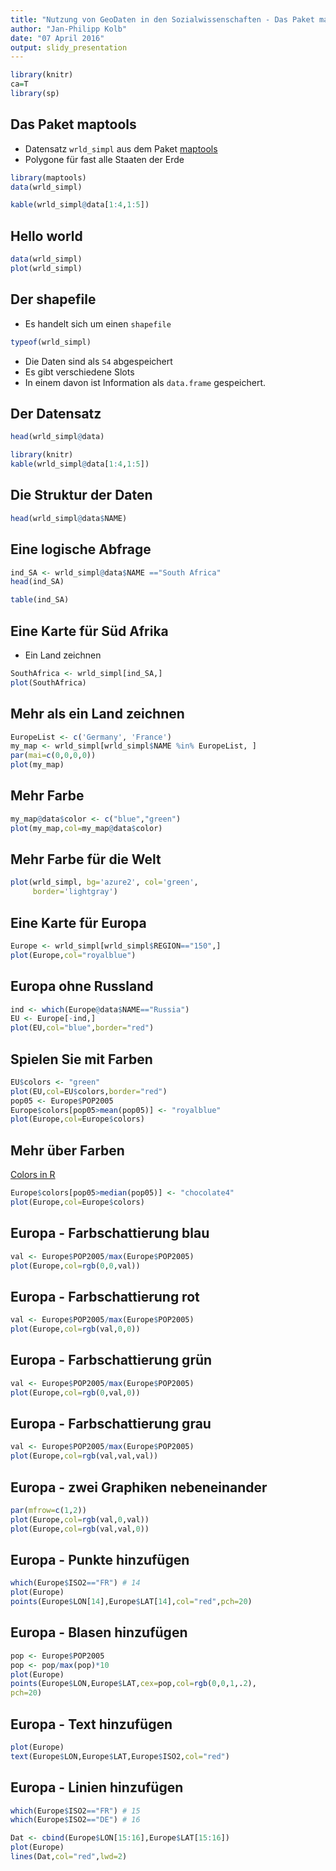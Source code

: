 ```yaml
---
title: "Nutzung von GeoDaten in den Sozialwissenschaften - Das Paket maptools"
author: "Jan-Philipp Kolb"
date: "07 April 2016"
output: slidy_presentation
---
```


```r
library(knitr)
ca=T
library(sp)
```



## Das Paket maptools

- Datensatz `wrld_simpl` aus dem Paket [maptools](https://cran.r-project.org/web/packages/maptools/index.html) 
- Polygone für fast alle Staaten der Erde

```r
library(maptools)
data(wrld_simpl)
```

```r
kable(wrld_simpl@data[1:4,1:5])
```

## Hello world

```r
data(wrld_simpl)
plot(wrld_simpl)
```


## Der shapefile

- Es handelt sich um einen `shapefile` 

```r
typeof(wrld_simpl)
```

- Die Daten sind als `S4` abgespeichert
- Es gibt verschiedene Slots
- In einem davon ist Information als `data.frame` gespeichert.

## Der Datensatz

```r
head(wrld_simpl@data)
```

```r
library(knitr)
kable(wrld_simpl@data[1:4,1:5])
```


## Die Struktur der Daten

```r
head(wrld_simpl@data$NAME)
```


## Eine logische Abfrage

```r
ind_SA <- wrld_simpl@data$NAME =="South Africa"
head(ind_SA)
```

```r
table(ind_SA)
```

## Eine Karte für Süd Afrika

- Ein Land zeichnen

```r
SouthAfrica <- wrld_simpl[ind_SA,]
plot(SouthAfrica)
```

## Mehr als ein Land zeichnen

```r
EuropeList <- c('Germany', 'France')
my_map <- wrld_simpl[wrld_simpl$NAME %in% EuropeList, ]
par(mai=c(0,0,0,0))
plot(my_map)
```

## Mehr Farbe

```r
my_map@data$color <- c("blue","green")
plot(my_map,col=my_map@data$color)
```

## Mehr Farbe für die Welt

```r
plot(wrld_simpl, bg='azure2', col='green',
     border='lightgray')
```

## Eine Karte für Europa

```r
Europe <- wrld_simpl[wrld_simpl$REGION=="150",]
plot(Europe,col="royalblue")
```


## Europa ohne Russland

```r
ind <- which(Europe@data$NAME=="Russia")
EU <- Europe[-ind,]
plot(EU,col="blue",border="red")
```

## Spielen Sie mit Farben

```r
EU$colors <- "green"
plot(EU,col=EU$colors,border="red")
pop05 <- Europe$POP2005
Europe$colors[pop05>mean(pop05)] <- "royalblue"
plot(Europe,col=Europe$colors)
```

## Mehr über Farben

[Colors in R](http://www.stat.columbia.edu/~tzheng/files/Rcolor.pdf)

```r
Europe$colors[pop05>median(pop05)] <- "chocolate4"
plot(Europe,col=Europe$colors)
```

## Europa - Farbschattierung blau

```r
val <- Europe$POP2005/max(Europe$POP2005)
plot(Europe,col=rgb(0,0,val))
```

## Europa - Farbschattierung rot

```r
val <- Europe$POP2005/max(Europe$POP2005)
plot(Europe,col=rgb(val,0,0))
```

## Europa - Farbschattierung grün

```r
val <- Europe$POP2005/max(Europe$POP2005)
plot(Europe,col=rgb(0,val,0))
```

## Europa - Farbschattierung grau

```r
val <- Europe$POP2005/max(Europe$POP2005)
plot(Europe,col=rgb(val,val,val))
```

## Europa - zwei Graphiken nebeneinander

```r
par(mfrow=c(1,2))
plot(Europe,col=rgb(val,0,val))
plot(Europe,col=rgb(val,val,0))
```

## Europa - Punkte hinzufügen

```r
which(Europe$ISO2=="FR") # 14
plot(Europe)
points(Europe$LON[14],Europe$LAT[14],col="red",pch=20)
```

## Europa - Blasen hinzufügen

```r
pop <- Europe$POP2005
pop <- pop/max(pop)*10
plot(Europe)
points(Europe$LON,Europe$LAT,cex=pop,col=rgb(0,0,1,.2),
pch=20)
```

## Europa - Text hinzufügen

```r
plot(Europe)
text(Europe$LON,Europe$LAT,Europe$ISO2,col="red")
```

## Europa - Linien hinzufügen

```r
which(Europe$ISO2=="FR") # 15
which(Europe$ISO2=="DE") # 16
```


```r
Dat <- cbind(Europe$LON[15:16],Europe$LAT[15:16])
plot(Europe)
lines(Dat,col="red",lwd=2)
```

